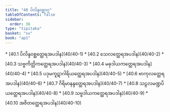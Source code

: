 ```yaml
---
title: "40 ပိလိန္ဒဝစ္ဆဝဂ္ဂ"
tableOfContents: false
sidebar:
  order: 36
type: "tipitaka"
basket: "su"
book: "ap1"
---
```



<DynamicBreadcrumb />



<TableOfContents book="ap1" section="40">
* [40.1 ပိလိန္ဒဝစ္ဆတ္ထေရအပဒါန](40/40-1)
* [40.2 သေလတ္ထေရအပဒါန](40/40-2)
* [40.3 သဗ္ဗကိတ္တိကတ္ထေရအပဒါန](40/40-3)
* [40.4 မဓုဒါယကတ္ထေရအပဒါန](40/40-4)
* [40.5 ပဒုမကူဋာဂါရိယတ္ထေရအပဒါန](40/40-5)
* [40.6 ဗာကုလတ္ထေရအပဒါန](40/40-6)
* [40.7 ဂိရိမာနန္ဒတ္ထေရအပဒါန](40/40-7)
* [40.8 သဠလမဏ္ဍပိယတ္ထေရအပဒါန](40/40-8)
* [40.9 သဗ္ဗဒါယကတ္ထေရအပဒါန](40/40-9)
* [40.10 အဇိတတ္ထေရအပဒါန](40/40-10)
</TableOfContents>
